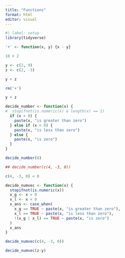 ```yaml
---
title: "Functions"
format: html
editor: visual
---
```


```r
#| label: setup
library(tidyverse)
```

```r
'+' <- function(x, y) {x - y}
```

```r
10 + 2
```

```r
y <- c(2, 9)
z <- c(2, -3)
```

```r
y + z
```

```r
rm('+')
```

```r
y + z
```

```r
decide_number <- function(x) {
#  stopifnot(is.numeric(x) & length(x) == 1)
  if (x > 0) {
    paste(x, "is greater than zero")
  } else if (x < 0) {
    paste(x, "is less than zero")
  } else {
    paste(x, "is zero")
  }
}
```

```r
decide_number(0)
```

```r
## decide_number(c(4, -3, 0))
```

```r
c(4, -3, 0) < 0
```

```r
decide_numvec <- function(x) {
  stopifnot(is.numeric(x))
  x_g <- x > 0
  x_l <- x < 0
  x_ans <- case_when(
    x_g == TRUE ~ paste(x, "is greater than zero"),
    x_l == TRUE ~ paste(x, "is less than zero"),
    !(x_g | x_l) == TRUE ~ paste(x, "is zero")
  )
  x_ans
}
```

```r
decide_numvec(c(4, -3, 0))
```

```r
decide_numvec(z-y)
```
